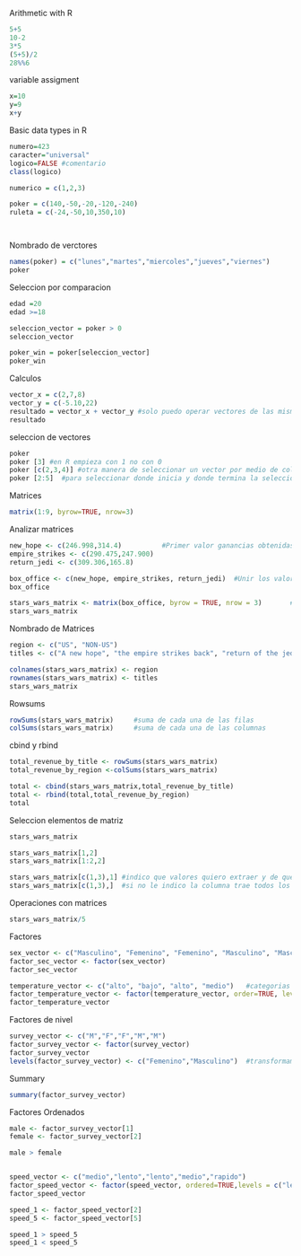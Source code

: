 Arithmetic with R

```{r}
5+5
10-2
3*5
(5+5)/2
28%%6

```
variable assigment
```{r}
x=10
y=9
x+y
```


Basic data types in R

```{r}
numero=423
caracter="universal"
logico=FALSE #comentario
class(logico)

```
```{r}
numerico = c(1,2,3)

poker = c(140,-50,-20,-120,-240)
ruleta = c(-24,-50,10,350,10)




```
Nombrado de verctores

```{r}
names(poker) = c("lunes","martes","miercoles","jueves","viernes")
poker

```

Seleccion por comparacion

```{r}
edad =20
edad >=18

seleccion_vector = poker > 0
seleccion_vector

poker_win = poker[seleccion_vector]
poker_win


```

Calculos

```{r}
vector_x = c(2,7,8)
vector_y = c(-5.10,22)
resultado = vector_x + vector_y #solo puedo operar vectores de las mismas dimensiones
resultado
```

seleccion de vectores

```{r}
poker
poker [3] #en R empieza con 1 no con 0
poker [c(2,3,4)] #otra manera de seleccionar un vector por medio de colecciones
poker [2:5]  #para seleccionar donde inicia y donde termina la seleccion

```
Matrices

```{r}
matrix(1:9, byrow=TRUE, nrow=3)

```
Analizar matrices

```{r}
new_hope <- c(246.998,314.4)          #Primer valor ganancias obtenidas por la pelicula en USA, el segundo valor fuera de USA
empire_strikes <- c(290.475,247.900)
return_jedi <- c(309.306,165.8)

box_office <- c(new_hope, empire_strikes, return_jedi)  #Unir los valores en una sola coleccion
box_office

stars_wars_matrix <- matrix(box_office, byrow = TRUE, nrow = 3)       #
stars_wars_matrix


```

Nombrado de Matrices
```{r}
region <- c("US", "NON-US")
titles <- c("A new hope", "the empire strikes back", "return of the jedi")

colnames(stars_wars_matrix) <- region
rownames(stars_wars_matrix) <- titles
stars_wars_matrix

```
Rowsums

```{r}
rowSums(stars_wars_matrix)     #suma de cada una de las filas
colSums(stars_wars_matrix)     #suma de cada una de las columnas

```

cbind y rbind

```{r}

total_revenue_by_title <- rowSums(stars_wars_matrix)    
total_revenue_by_region <-colSums(stars_wars_matrix)

total <- cbind(stars_wars_matrix,total_revenue_by_title)
total <- rbind(total,total_revenue_by_region)
total

```

Seleccion elementos de matriz

```{r}
stars_wars_matrix

stars_wars_matrix[1,2]
stars_wars_matrix[1:2,2]

stars_wars_matrix[c(1,3),1] #indico que valores quiero extraer y de que columna
stars_wars_matrix[c(1,3),]  #si no le indico la columna trae todos los valores

```
Operaciones con matrices


```{r}
stars_wars_matrix/5


```

Factores

```{r}
sex_vector <- c("Masculino", "Femenino", "Femenino", "Masculino", "Masculino")
factor_sec_vector <- factor(sex_vector)
factor_sec_vector

```
```{r}
temperature_vector <- c("alto", "bajo", "alto", "medio")   #categorias ordinales
factor_temperature_vector <- factor(temperature_vector, order=TRUE, levels = c("bajo","medio","alto"))  #definimos que tiene mas valor y que menos
factor_temperature_vector

```

Factores de nivel

```{r}
survey_vector <- c("M","F","F","M","M")
factor_survey_vector <- factor(survey_vector)
factor_survey_vector
levels(factor_survey_vector) <- c("Femenino","Masculino")  #transformamos las categorias

```

Summary

```{r}
summary(factor_survey_vector)

```
Factores Ordenados

```{r}
male <- factor_survey_vector[1]
female <- factor_survey_vector[2]

male > female


speed_vector <- c("medio","lento","lento","medio","rapido")
factor_speed_vector <- factor(speed_vector, ordered=TRUE,levels = c("lento","medio","rapido"))
factor_speed_vector

speed_1 <- factor_speed_vector[2]
speed_5 <- factor_speed_vector[5]

speed_1 > speed_5
speed_1 < speed_5

```






